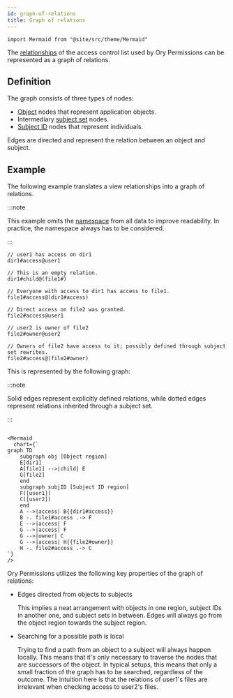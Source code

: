 ```yaml
---
id: graph-of-relations
title: Graph of relations
---
```


```mdx-code-block
import Mermaid from "@site/src/theme/Mermaid"
```

The [relationships](./01_relation-tuples.mdx) of the access control list used by Ory Permissions can be represented as a graph of
relations.

## Definition

The graph consists of three types of nodes:

- [Object](./10_objects.mdx) nodes that represent application objects.
- Intermediary [subject set](./15_subjects.mdx#subject-sets) nodes.
- [Subject ID](./15_subjects.mdx#subject-ids) nodes that represent individuals.

Edges are directed and represent the relation between an object and subject.

## Example

The following example translates a view relationships into a graph of relations.

:::note

This example omits the [namespace](./05_namespaces.mdx) from all data to improve readability. In practice, the namespace always
has to be considered.

:::

```keto-relation-tuples
// user1 has access on dir1
dir1#access@user1

// This is an empty relation.
dir1#child@(file1#)

// Everyone with access to dir1 has access to file1.
file1#access@(dir1#access)

// Direct access on file2 was granted.
file2#access@user1

// user2 is owner of file2
file2#owner@user2

// Owners of file2 have access to it; possibly defined through subject set rewrites.
file2#access@(file2#owner)
```

This is represented by the following graph:

:::note

Solid edges represent explicitly defined relations, while dotted edges represent relations inherited through a subject set.

:::

```mdx-code-block

<Mermaid
  chart={`
graph TD
    subgraph obj [Object region]
    E[dir1]
    A[file1] -->|child| E
    G[file2]
    end
    subgraph subjID [Subject ID region]
    F([user1])
    C([user2])
    end
    A -->|access| B{{dir1#access}}
    B -. file1#access .-> F
    E -->|access| F
    G -->|access| F
    G -->|owner| C
    G -->|access| H{{file2#owner}}
    H -. file2#access .-> C
`}
/>
```

Ory Permissions utilizes the following key properties of the graph of relations:

- Edges directed from objects to subjects

  This implies a neat arrangement with objects in one region, subject IDs in another one, and subject sets in between. Edges will
  always go from the object region towards the subject region.

- Searching for a possible path is local

  Trying to find a path from an object to a subject will always happen locally. This means that it's only necessary to traverse
  the nodes that are successors of the object. In typical setups, this means that only a small fraction of the graph has to be
  searched, regardless of the outcome. The intuition here is that the relations of user1's files are irrelevant when checking
  access to user2's files.
